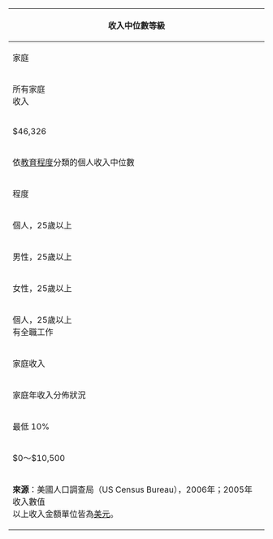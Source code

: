 {| class="wikitable" style="text-align:right; margin-right:60px"
!colspan=10|收入中位數等級
|-
!colspan=3| 家庭
!colspan=3| 個人，25歲以上且有收入者
!colspan=4| 各種族家庭收入
|-
! 所有家庭<br>收入
! 雙薪家庭<br>收入
! 每位家庭成員<br>收入
! 男性
! 女性
! 兩性合計
! 亞洲人
! 白人<br>非西班牙人
! 西班牙人
! 黑人
|-
|$46,326||$67,348||$23,535||$39,403||$26,507||$32,140||$57,518||$48,977||$34,241||$30,134
|-
!colspan=10| 依[[美國教育程度|教育程度]]分類的個人收入中位數
|-
! 程度 || 高中肄業<br>或以下 || 高中畢業 || 大學肄業<br>或以下 || 準學士 || 學士學位<br>或更高 || 學士學位 || 碩士學位 || 專業學位 || 博士學位
|-
| 個人，25歲以上 ||$20,321||$26,505||$31,054||$35,009||$49,303||$43,143||$52,390||$82,473||$70,853
|-
| 男性，25歲以上 ||$24,192||$32,085||$39,150||$42,382||$60,493||$52,265||$67,123||$100,000||$78,324
|-
| 女性，25歲以上 ||$15,073||$21,117||$25,185||$29,510||$40,483||$36,532||$45,730||$66,055||$54,666
|-
| 個人，25歲以上<br>有全職工作 ||$25,039||$31,539||$37,135||$40,588||$56,078||$50,944||$61,273||$100,000||$79,401
|-
| 家庭收入 ||$22,718||$36,835||$45,854||$51,970||$73,446||$68,728||$78,541||$100,000||$96,830
|-
!colspan=10| 家庭年收入分佈狀況
|-
!最低 10%||最低 20%||最低 25%||中間 33%||中間 20%||最高 25%||最高 20%||最高 5%||最高 1.5%||最高 1%
|-
|$0～$10,500||$0～$18,500||$0～$22,500||$30,000～$62,500||$35,000～$55,000||$77,500～||$92,000～||$167,000～||$250,000～||$350,000～
|-
!colspan=10|'''來源'''：美國人口調查局（US Census Bureau），2006年；2005年收入數值<br>以上收入金額單位皆為[[美元]]。
|}